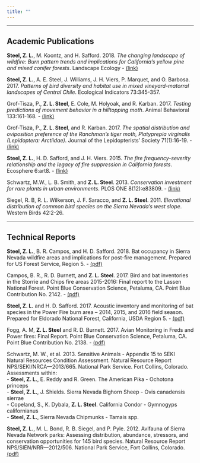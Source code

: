 ```yaml
---
title: ""
---
```


    
  *****
    
## Academic Publications  
  
**Steel, Z. L.**, M. Koontz, and H. Safford. 2018. *The changing landscape of wildfire: Burn pattern trends and implications for California’s yellow pine and mixed conifer forests*. Landscape Ecology - [(link)](https://doi.org/10.1007/s10980-018-0665-5)  
  
**Steel, Z. L.**, A. E. Steel, J. Williams, J. H. Viers, P. Marquet, and O. Barbosa. 2017. *Patterns of bird diversity and habitat use in mixed vineyard-matorral landscapes of Central Chile*. Ecological Indicators 73:345-357. 

Grof-Tisza, P., **Z. L. Steel**, E. Cole, M. Holyoak, and R. Karban. 2017. *Testing predictions of movement behavior in a hilltopping moth*. Animal Behavioral 133:161-168. - [(link)](https://www.researchgate.net/publication/320456782_Testing_predictions_of_movement_behaviour_in_a_hilltopping_moth)  

Grof-Tisza, P., **Z. L. Steel**, and R. Karban. 2017. *The spatial distribution and oviposition preference of the Ranchman’s tiger moth, Platyprepia virginalis (Lepidoptera: Arctiidae)*. Journal of the Lepidopterists’ Society 71(1):16-19. - [(link)](https://www.researchgate.net/publication/316095303_The_Spatial_Distribution_and_Oviposition_Preference_of_the_Ranchman%27s_Tiger_Moth_Platyprepia_virginalis_Lepidoptera_Erebidae)  

**Steel, Z. L.**, H. D. Safford, and J. H. Viers. 2015. *The fire frequency-severity relationship and the legacy of fire suppression in California forests*. Ecosphere 6:art8. - [(link)](https://esajournals.onlinelibrary.wiley.com/doi/full/10.1890/ES14-00224.1)  

Schwartz, M.W., L. B. Smith, and **Z. L. Steel**. 2013. *Conservation investment for rare plants in urban environments*. PLOS ONE 8(12):e83809. - [(link)](http://journals.plos.org/plosone/article?id=10.1371/journal.pone.0083809)  

Siegel, R. B, R. L. Wilkerson, J. F. Saracco, and **Z. L. Steel**. 2011. *Elevational distribution of common bird species on the Sierra Nevada’s west slope*. Western Birds 42:2-26.  

  
  *****
  
## Technical Reports  

**Steel, Z. L.**, B. R. Campos, and H. D. Safford. 2018. Bat occupancy in Sierra Nevada wildfire areas and implications for post-fire management. Prepared for US Forest Service, Region 5. -  [(pdf)](https://www.dropbox.com/s/jkfbozegj1npxia/Steel%20et%20al.%202018%20-%20Post-fire%20Bat%20Monitoring%202014-17.pdf?dl=0)  

Campos, B. R., R. D. Burnett, and **Z. L. Steel**. 2017. Bird and bat inventories in the Storrie and Chips fire areas 2015-2016: Final report to the Lassen National Forest. Point Blue Conservation Science, Petaluma, CA. Point Blue Contribution No. 2142. - [(pdf)](http://data.prbo.org/apps/snamin/uploads/Point%20Blue%202015-16%20Lassen%20National%20Forest%20post-fire%20final%20report%20v2%20FINAL.pdf)  

**Steel, Z. L.** and H. D. Safford. 2017. Acoustic inventory and monitoring of bat species in the Power Fire burn area – 2014, 2015, and 2016 field season. Prepared for Eldorado National Forest, California, USDA Region 5. - [(pdf)](https://www.dropbox.com/s/cxa3dfuvy4h6of1/Steel%20and%20Safford%20-%20Power%20Fire%202014-16%20Bat%20Monitoring%20Report.pdf?dl=0)  

Fogg, A. M, **Z. L. Steel** and R. D. Burnett. 2017. Avian Monitoring in Freds and Power fires: Final Report. Point Blue Conservation Science, Petaluma, CA. Point Blue Contribution No. 2138. - [(pdf)](http://data.prbo.org/apps/snamin/uploads/FredsPowerFireReport2015.pdf)  
  
Schwartz, M. W., et al. 2013. Sensitive Animals - Appendix 15 to SEKI Natural Resources Condition Assessment. Natural Resource Report NPS/SEKI/NRCA—2013/665. National Park Service. Fort Collins, Colorado. Assessments within:  
	- **Steel, Z. L.**, E. Reddy and R. Green. The American Pika - Ochotona princeps  
	- **Steel, Z. L.**, J. Shields. Sierra Nevada Bighorn Sheep - Ovis canadensis sierrae  
	- Copeland, S., K. Dybala, **Z. L. Steel**. California Condor - Gymnogyps californianus  
	- **Steel, Z. L.**, Sierra Nevada Chipmunks - Tamais spp.  
	
**Steel, Z. L.**, M. L. Bond, R. B. Siegel, and P. Pyle. 2012. Avifauna of Sierra Nevada Network parks: Assessing distribution, abundance, stressors, and conservation opportunities for 145 bird species. Natural Resource Report NPS/SIEN/NRR—2012/506. National Park Service, Fort Collins, Colorado. [(pdf)](https://www.birdpop.org/docs/pubs/Steel_et_al_2012_Avifauna_of_Sierra_Nevada_Network_Parks.pdf)  





